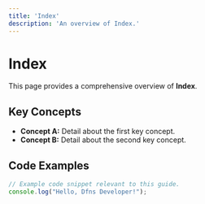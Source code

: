 ```yaml
---
title: 'Index'
description: 'An overview of Index.'
---
```


# Index

This page provides a comprehensive overview of **Index**.

## Key Concepts

* **Concept A:** Detail about the first key concept.
* **Concept B:** Detail about the second key concept.

## Code Examples

```typescript
// Example code snippet relevant to this guide.
console.log("Hello, Dfns Developer!");
```

